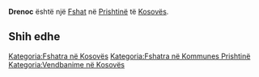 {{Fshat në Kosovës
 | Emri                = Drenoc
| sqi_N_name = Drenoc
| sqi_N_FULL_NAME_RO = Drenoc
| sqi_N_FULL_NAME_ND_RO = Drenoc
| sqi_N_SORT_NAME_RG = DRENOC
| sqi_N_FULL_NAME_RG = Drenoc
| sqi_N_FULL_NAME_ND_RG = Drenoc
| srp_N_name = Drenovac
| srp_N_FULL_NAME_RO = Drenovac
| srp_N_FULL_NAME_ND_RO = Drenovac
| srp_N_SORT_NAME_RG = DRENOVAC
| srp_N_FULL_NAME_RG = Drenovac
| srp_N_FULL_NAME_ND_RG = Drenovac
| srp_NS_name = Дреновац
| srp_NS_FULL_NAME_RO = Дреновац
| srp_NS_FULL_NAME_ND_RO = Дреновац
| srp_NS_SORT_NAME_RG = ДРЕНОВАЦ
| srp_NS_FULL_NAME_RG = Дреновац
| srp_NS_FULL_NAME_ND_RG = Дреновац
| srp_V_name = Drenovce
| srp_V_FULL_NAME_RO = Drenovce
| srp_V_FULL_NAME_ND_RO = Drenovce
| srp_V_SORT_NAME_RG = DRENOVCE
| srp_V_FULL_NAME_RG = Drenovce
| srp_V_FULL_NAME_ND_RG = Drenovce

 | Emri (Rasa dhanore) = 
 | Figura              = 
 | Shteti              = Kosovo
 | Komuna              = Prishtinë
 | Kodi postar         = 
 | Sipërfaqja          = 

 | Popullsia           = 

 | Regj. i popullsisë  = 
 | Dend. e popullsisë  = 
 | Faqja zyrtare       = 
 <!--- Koordinatat ----> 
 | Gjerësia            = 42.743809
 | Gjatësia            = 21.109172
 | Lartësia            = 
}}
'''Drenoc''' është një [[Fshat]] në [[Prishtinë]] të [[Kosovës]].

<!-- == Gjeografia == -->
<!-- == Historia == -->
<!-- == Demografia == -->
== Shih edhe ==
{{Komuna Prishtinë}}
{{Kosovo-Administrata-Cung}}

[[Kategoria:Fshatra në Kosovës]]
[[Kategoria:Fshatra në Kommunes Prishtinë]]
[[Kategoria:Vendbanime në Kosovës]]